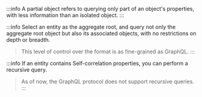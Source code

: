 

<Tabs groupId="language">
<TabItem value="fetch_partial" label="Query Partial Objects">

:::info
A partial object refers to querying only part of an object's properties, with less information than an isolated object.
:::

<FetchPartial/>
</TabItem>
<TabItem value="fetch_association" label="Include Associated Objects">

:::info
Select an entity as the aggregate root, and query not only the aggregate root object but also its associated objects, with no restrictions on depth or breadth.

> This level of control over the format is as fine-grained as GraphQL.
:::

<FetchAssociation/>
</TabItem>
<TabItem value="fetch_recursion" label="Recursive Query">

:::info
If an entity contains Self-correlation properties, you can perform a recursive query.

> As of now, the GraphQL protocol does not support recursive queries.
:::

<FetchRecursion/>
</TabItem>
</Tabs>
